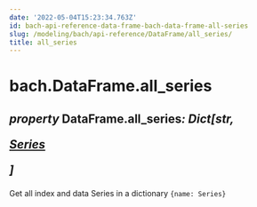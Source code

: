 ```yaml
---
date: '2022-05-04T15:23:34.763Z'
id: bach-api-reference-data-frame-bach-data-frame-all-series
slug: /modeling/bach/api-reference/DataFrame/all_series/
title: all_series
---
```


# bach.DataFrame.all_series

<div className="property">

<h2 className="signature-property"><span className="type-annotation"><em>property</em></span> <span className="additional-name">DataFrame.</span><span className="name">all_series</span><span className="type-annotation"><em>: Dict[str, 

 [Series](/docs/modeling/bach/api-reference/Series)

]

</em></span> </h2>


<div className="content">

Get all index and data Series in a dictionary `{name: Series}`


</div>


</div>
